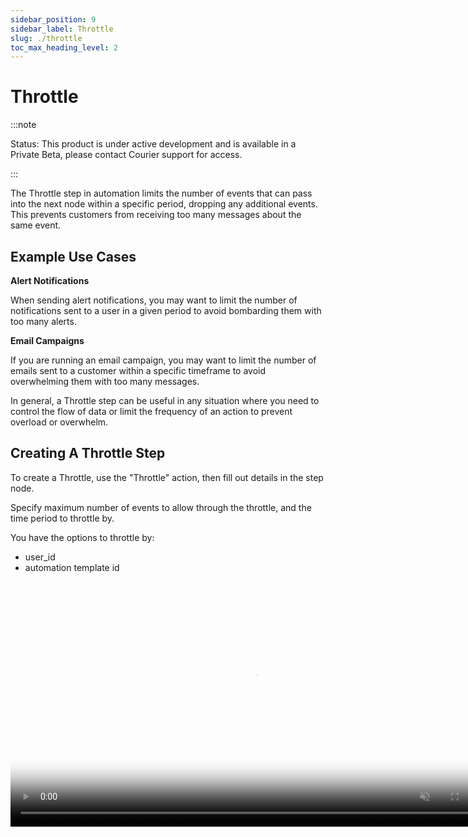 ```yaml
---
sidebar_position: 9
sidebar_label: Throttle
slug: ./throttle
toc_max_heading_level: 2
---
```



# Throttle

:::note

Status: This product is under active development and is available in a Private Beta, please
contact Courier support for access.

:::

The Throttle step in automation limits the number of events that can pass into the next node within a specific period, dropping any additional events. This prevents customers from receiving too many messages about the same event.

## Example Use Cases

**Alert Notifications**

When sending alert notifications, you may want to limit the number of notifications sent to a user in a given period to avoid bombarding them with too many alerts.

**Email Campaigns**

If you are running an email campaign, you may want to limit the number of emails sent to a customer within a specific timeframe to avoid overwhelming them with too many messages.

In general, a Throttle step can be useful in any situation where you need to control the flow of data or limit the frequency of an action to prevent overload or overwhelm.

## Creating A Throttle Step

To create a Throttle, use the "Throttle" action, then fill out details in the step node.

Specify maximum number of events to allow through the throttle, and the time period to throttle by.

You have the options to throttle by:

- user_id
- automation template id

<video width="783" loop autoPlay muted controls poster={videoThumbnail}>
  <source src={creatingAThrottleUrl} />
</video>



